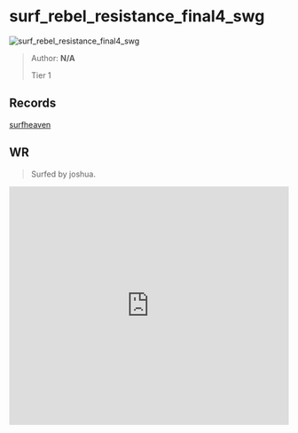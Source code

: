 
# surf_rebel_resistance_final4_swg

![surf_rebel_resistance_final4_swg](https://raw.githubusercontent.com/Sayt123/SurfMapPics/Maps-and-bonuses/csgo/surf_rebel_resistance_final4_swg.jpg)

> Author: **N/A**
>
> Tier 1

## Records

[surfheaven](https://surfheaven.eu/map/surf_rebel_resistance_final4_swg)

## WR

> Surfed by joshua.

<iframe
width="100%"
height="430"
src="https://www.youtube.com/embed/fIQX9R4buCU"
frameborder="0"
allow="accelerometer; autoplay; clipboard-write; encrypted-media; gyroscope; picture-in-picture"
allowFullScreen
/>

```md

[Surf Timer] - Jupiter finished in 00:27:02 (WR -00:00:07). Improving by 00:00:12
[Surf Timer] - Jupiter beat the map record! Rank: 1/9715

Previous WR holder: rulldar


```
                